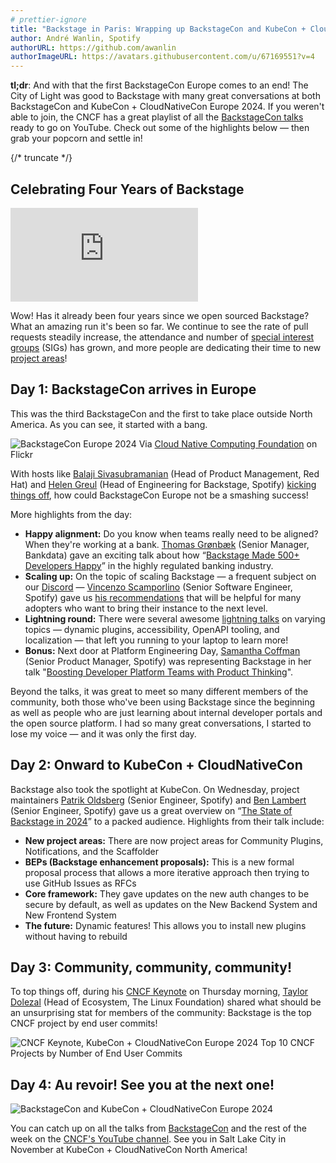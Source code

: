 ```yaml
---
# prettier-ignore
title: "Backstage in Paris: Wrapping up BackstageCon and KubeCon + CloudNativeCon Europe 2024"
author: André Wanlin, Spotify
authorURL: https://github.com/awanlin
authorImageURL: https://avatars.githubusercontent.com/u/67169551?v=4
---
```


**tl;dr**: And with that the first BackstageCon Europe comes to an end! The City of Light was good to Backstage with many great conversations at both BackstageCon and KubeCon + CloudNativeCon Europe 2024. If you weren't able to join, the CNCF has a great playlist of all the [BackstageCon talks](https://www.youtube.com/playlist?list=PLj6h78yzYM2P4KPyeDFexAVm6ZvfAWMU8) ready to go on YouTube. Check out some of the highlights below — then grab your popcorn and settle in!

{/* truncate */}

## Celebrating Four Years of Backstage

<div
  style={{
    position: 'relative',
    overflow: 'hidden',
    width: '100%',
    paddingTop: '56.25%',
  }}
>
  <iframe
    style={{
      position: 'absolute',
      top: 0,
      left: 0,
      right: 0,
      bottom: 0,
      width: '100%',
      height: '100%',
    }}
    src="https://www.youtube.com/embed/NgYrweEbFNE"
    frameBorder="0"
    allow="accelerometer; autoplay; encrypted-media; gyroscope; picture-in-picture"
    allowFullScreen
  ></iframe>
</div>

Wow! Has it already been four years since we open sourced Backstage? What an amazing run it's been so far. We continue to see the rate of pull requests steadily increase, the attendance and number of [special interest groups](https://github.com/backstage/community/tree/main/sigs) (SIGs) has grown, and more people are dedicating their time to new [project areas](https://github.com/backstage/community/tree/main/project-areas)!

## Day 1: BackstageCon arrives in Europe

This was the third BackstageCon and the first to take place outside North America. As you can see, it started with a bang.

![BackstageCon Europe 2024](assets/2024-03-27/backstagecon-europe-2024.jpg)
Via [Cloud Native Computing Foundation](https://www.flickr.com/photos/143247548@N03/albums/72177720315561784/) on Flickr

With hosts like [Balaji Sivasubramanian](https://www.linkedin.com/in/balajisiva) (Head of Product Management, Red Hat) and [Helen Greul](https://se.linkedin.com/in/elenagreul) (Head of Engineering for Backstage, Spotify) [kicking things off](https://www.youtube.com/watch?v=PwVUW8is_WY&list=PLj6h78yzYM2P4KPyeDFexAVm6ZvfAWMU8&index=2), how could BackstageCon Europe not be a smashing success!

More highlights from the day:

- **Happy alignment:** Do you know when teams really need to be aligned? When they're working at a bank. [Thomas Grønbæk](https://www.linkedin.com/in/thomas-grønbæk/) (Senior Manager, Bankdata) gave an exciting talk about how “[Backstage Made 500+ Developers Happy](https://www.youtube.com/playlist?list=PLj6h78yzYM2P4KPyeDFexAVm6ZvfAWMU8)” in the highly regulated banking industry.
- **Scaling up:** On the topic of scaling Backstage — a frequent subject on our [Discord](https://discord.com/invite/backstage-687207715902193673) — [Vincenzo Scamporlino](https://se.linkedin.com/in/vincenzoscamporlino) (Senior Software Engineer, Spotify) gave us [his recommendations](https://www.youtube.com/playlist?list=PLj6h78yzYM2P4KPyeDFexAVm6ZvfAWMU8) that will be helpful for many adopters who want to bring their instance to the next level.
- **Lightning round:** There were several awesome [lightning talks](https://www.youtube.com/playlist?list=PLj6h78yzYM2P4KPyeDFexAVm6ZvfAWMU8) on varying topics — dynamic plugins, accessibility, OpenAPI tooling, and localization — that left you running to your laptop to learn more!
- **Bonus:** Next door at Platform Engineering Day, [Samantha Coffman](https://uk.linkedin.com/in/samanthacoffman) (Senior Product Manager, Spotify) was representing Backstage in her talk "[Boosting Developer Platform Teams with Product Thinking](https://www.youtube.com/watch?v=Z_KCOcoliLI&list=PLj6h78yzYM2Me-TpMQFvCphDu_xm71ed_&index=12)".

Beyond the talks, it was great to meet so many different members of the community, both those who've been using Backstage since the beginning as well as people who are just learning about internal developer portals and the open source platform. I had so many great conversations, I started to lose my voice — and it was only the first day.

## Day 2: Onward to KubeCon + CloudNativeCon

Backstage also took the spotlight at KubeCon. On Wednesday, project maintainers [Patrik Oldsberg](https://github.com/Rugvip) (Senior Engineer, Spotify) and [Ben Lambert](https://github.com/benjdlambert) (Senior Engineer, Spotify) gave us a great overview on “[The State of Backstage in 2024](https://www.youtube.com/watch?v=jBf3g79xcf4)” to a packed audience. Highlights from their talk include:

- **New project areas:** There are now project areas for Community Plugins, Notifications, and the Scaffolder
- **BEPs (Backstage enhancement proposals):** This is a new formal proposal process that allows a more iterative approach then trying to use GitHub Issues as RFCs
- **Core framework:** They gave updates on the new auth changes to be secure by default, as well as updates on the New Backend System and New Frontend System
- **The future:** Dynamic features! This allows you to install new plugins without having to rebuild

## Day 3: Community, community, community!

To top things off, during his [CNCF Keynote](https://www.youtube.com/watch?v=MICHGBAe8gc&list=PLj6h78yzYM2N8nw1YcqqKveySH6_0VnI0&index=161) on Thursday morning, [Taylor Dolezal](https://www.cncf.io/people/staff/?p=taylor-dolezal) (Head of Ecosystem, The Linux Foundation) shared what should be an unsurprising stat for members of the community: Backstage is the top CNCF project by end user commits!

![CNCF Keynote, KubeCon + CloudNativeCon Europe 2024](assets/2024-03-27/cncf-keynote-kubecon-2024.jpg)
Top 10 CNCF Projects by Number of End User Commits

## Day 4: Au revoir! See you at the next one!

![BackstageCon and KubeCon + CloudNativeCon Europe 2024](assets/2024-03-27/backstagecon-kubecon-europe-2024.gif)

You can catch up on all the talks from [BackstageCon](https://www.youtube.com/playlist?list=PLj6h78yzYM2P4KPyeDFexAVm6ZvfAWMU8) and the rest of the week on the [CNCF's YouTube channel](https://www.youtube.com/@cncf/playlists). See you in Salt Lake City in November at KubeCon + CloudNativeCon North America!
